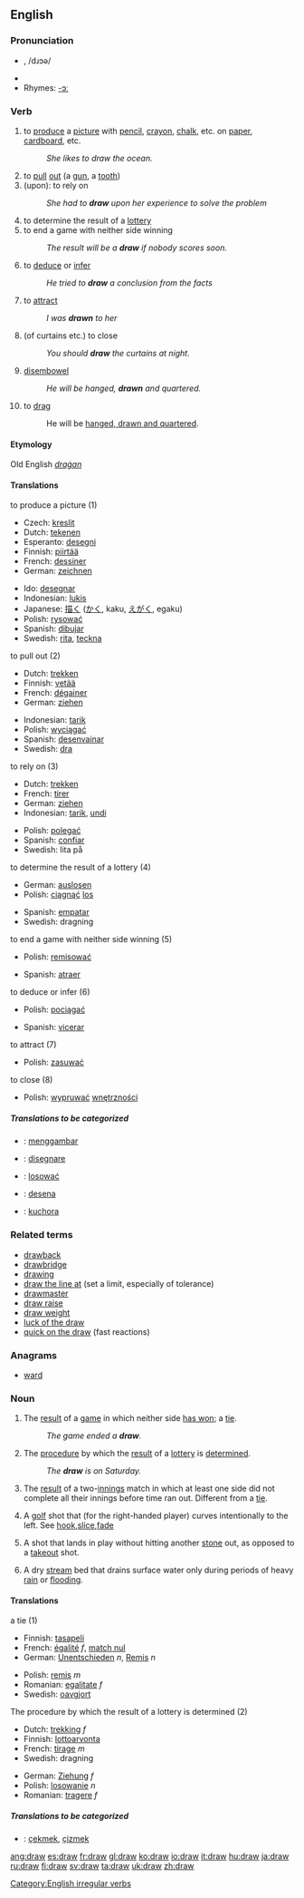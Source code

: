 ==English==

===Pronunciation===
*{{IPA|/'dɻɑʊ/}}, /dɹɔə/
*{{audio|en-us-draw.ogg|Audio (US)}}
*Rhymes: [[Rhymes:English:-ɔː|-ɔː]]

===Verb===
[[Category:English irregular verbs]]
{{en-verb|draws|drawing|drew|drawn|}}

# to [[produce]] a [[picture]] with [[pencil]], [[crayon]], [[chalk]], etc. on [[paper]], [[cardboard]], etc.
#:''She likes to draw the ocean.''
# to [[pull]] [[out]] (a [[gun]], a [[tooth]])
# (upon): to rely on
#:''She had to '''draw''' upon her experience to solve the problem''
# to determine the result of a [[lottery]]
# to end a game with neither side winning
#:''The result will be a '''draw''' if nobody scores soon.''
# to [[deduce]] or [[infer]]
#: ''He tried to '''draw''' a conclusion from the facts''
# to [[attract]]
#:''I was '''drawn''' to her''
# (of curtains etc.) to close
#:''You should '''draw''' the curtains at night.''
# [[disembowel]]
#:''He will be hanged, '''drawn''' and quartered.''
# to [[drag]]
#:He will be [[hanged, drawn and quartered]].

====Etymology====
Old English ''[[draġan]]''

====Translations====
;to produce a picture (1)
{{top}}
*Czech: [[kreslit]]
*Dutch: [[tekenen]]
*Esperanto: [[desegni]]
*Finnish: [[piirtää]]
*French: [[dessiner]]
*German: [[zeichnen]]
{{mid}}
*Ido: [[desegnar]]
*Indonesian: [[lukis]]
*Japanese: [[描く]] ([[かく]], kaku, [[えがく]], egaku)
*Polish: [[rysować]]
*Spanish: [[dibujar]]
*Swedish: [[rita]], [[teckna]]
{{bottom}}

;to pull out (2)
{{top}}
*Dutch: [[trekken]]
*Finnish: [[vetää]]
*French: [[dégainer]]
*German: [[ziehen]]
{{mid}}
*Indonesian: [[tarik]]
*Polish: [[wyciągać]]
*Spanish: [[desenvainar]]
*Swedish: [[dra]]
{{bottom}}

;to rely on (3)
{{top}}
*Dutch: [[trekken]]
*French: [[tirer]]
*German: [[ziehen]]
*Indonesian: [[tarik]], [[undi]]
{{mid}}
*Polish: [[polegać]]
*Spanish: [[confiar]]
*Swedish: lita på
{{bottom}}

;to determine the result of a lottery (4)
{{top}}
*German: [[auslosen]]
*Polish: [[ciągnąć]] [[los]]
{{mid}}
*Spanish: [[empatar]]
*Swedish: dragning
{{bottom}}

;to end a game with neither side winning (5)
{{top}}
*Polish: [[remisować]]
{{mid}}
*Spanish: [[atraer]]
{{bottom}}

;to deduce or infer (6)
{{top}}
*Polish: [[pociągać]]
{{mid}}
*Spanish: [[vicerar]]
{{bottom}}

;to attract (7)
{{top}}
*Polish: [[zasuwać]]
{{mid}}
{{bottom}}

;to close (8)
{{top}}
*Polish: [[wypruwać]] [[wnętrzności]]
{{mid}}
{{bottom}}

=====Translations to be categorized=====
{{checktrans}}
{{top}}
*{{ttbc|Indonesian}}: [[gambar|menggambar]]
*{{ttbc|Italian}}: [[disegnare]]
*{{ttbc|Polish}}: [[losować]]
{{mid}}
*{{ttbc|Romanian}}: [[desena]]
*{{ttbc|Swahili}}: [[kuchora]]
{{bottom}}

===Related terms===
*[[drawback]]
*[[drawbridge]]
*[[drawing]]
*[[draw the line at]] (set a limit, especially of tolerance)
*[[drawmaster]]
*[[draw raise]]
*[[draw weight]]
*[[luck of the draw]]
*[[quick on the draw]] (fast reactions)

===Anagrams===
*[[ward]]

===Noun===
{{en-noun}}

# The [[result]] of a [[game]] in which neither side [[win|has won]]; a [[tie]].
#:''The game ended a '''draw'''.''
#The [[procedure]] by which the [[result]] of a [[lottery]] is [[determine]]d.
#:''The '''draw''' is on Saturday.''
# {{cricket}} The [[result]] of a two-[[innings]] match in which at least one side did not complete all their innings before time ran out. Different from a [[tie]].
#{{golf}} A [[golf]] shot that (for the right-handed player) curves intentionally to the left. See [[hook]],[[slice]],[[fade]]
#{{curling}} A shot that lands in play without hitting another [[stone]] out, as opposed to a [[takeout]] shot. 
#{{geography}} A dry [[stream]] bed that drains surface water only during periods of heavy [[rain]] or [[flooding]].

====Translations====
;a tie (1)
{{top}}
*Finnish: [[tasapeli]]
*French: [[égalité]] ''f'', [[match nul]]
*German: [[Unentschieden]] ''n'', [[Remis]] ''n''
{{mid}}
*Polish: [[remis]] ''m''
*Romanian: [[egalitate]] ''f''
*Swedish: [[oavgjort]]
{{bottom}}

;The procedure by which the result of a lottery is determined (2)
{{top}}
*Dutch: [[trekking]] ''f''
*Finnish: [[lottoarvonta]]
*French: [[tirage]] ''m''
*Swedish: dragning
{{mid}}
*German: [[Ziehung]] ''f''
*Polish: [[losowanie]] ''n''
*Romanian: [[tragere]] ''f''
{{bottom}}

=====Translations to be categorized=====
{{checktrans}}
{{top}}
*{{ttbc|Turkish}}: [[çekmek]], [[çizmek]]
{{mid}}
{{bottom}}

[[ang:draw]]
[[es:draw]]
[[fr:draw]]
[[gl:draw]]
[[ko:draw]]
[[io:draw]]
[[it:draw]]
[[hu:draw]]
[[ja:draw]]
[[ru:draw]]
[[fi:draw]]
[[sv:draw]]
[[ta:draw]]
[[uk:draw]]
[[zh:draw]]